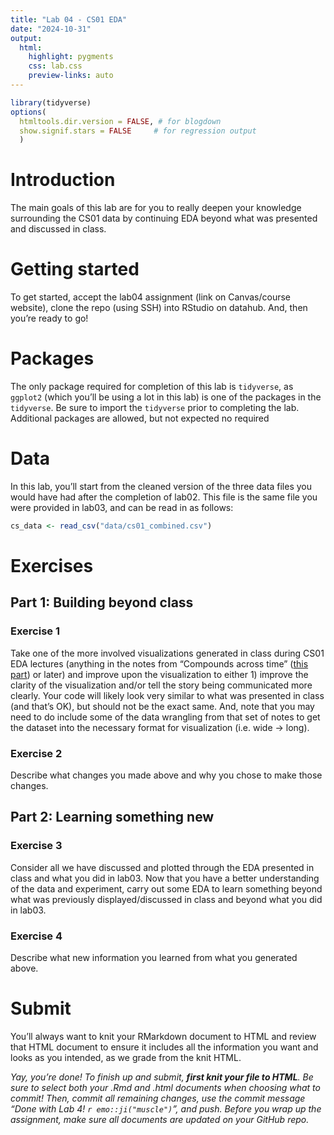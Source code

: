 ```yaml
---
title: "Lab 04 - CS01 EDA"
date: "2024-10-31"
output: 
  html: 
    highlight: pygments
    css: lab.css
    preview-links: auto
---
```


```r
library(tidyverse)
options(
  htmltools.dir.version = FALSE, # for blogdown
  show.signif.stars = FALSE     # for regression output
  )
```

# Introduction

The main goals of this lab are for you to really deepen your knowledge surrounding the CS01 data by continuing EDA beyond what was presented and discussed in class.

# Getting started

To get started, accept the lab04 assignment (link on Canvas/course website), clone the repo (using SSH) into RStudio on datahub. And, then you're ready to go!

# Packages

The only package required for completion of this lab is `tidyverse`, as `ggplot2` (which you'll be using a lot in this lab) is one of the packages in the `tidyverse`. Be sure to import the `tidyverse` prior to completing the lab. Additional packages are allowed, but not expected no required

# Data

In this lab, you'll start from the cleaned version of the three data files you would have had after the completion of lab02. This file is the same file you were provided in lab03, and can be read in as follows:

``` r
cs_data <- read_csv("data/cs01_combined.csv")
```

# Exercises

## Part 1: Building beyond class

### Exercise 1 

Take one of the more involved visualizations generated in class during CS01 EDA lectures (anything in the notes from "Compounds across time" ([this part](https://cogs137-fa24.github.io/cogs137-fa24/content/lectures/06-cs01-eda.html#compounds-across-time)) or later) and improve upon the visualization to either 1) improve the clarity of the visualization and/or tell the story being communicated more clearly. Your code will likely look very similar to what was presented in class (and that's OK), but should not be the exact same. And, note that you may need to do include some of the data wrangling from that set of notes to get the dataset into the necessary format for visualization (i.e. wide -> long).

### Exercise 2

Describe what changes you made above and why you chose to make those changes.

## Part 2: Learning something new

### Exercise 3

Consider all we have discussed and plotted through the EDA presented in class and what you did in lab03. Now that you have a better understanding of the data and experiment, carry out some EDA to learn something beyond what was previously displayed/discussed in class and beyond what you did in lab03.

### Exercise 4

Describe what new information you learned from what you generated above.

# Submit

::: callout-important
You'll always want to knit your RMarkdown document to HTML and review that HTML document to ensure it includes all the information you want and looks as you intended, as we grade from the knit HTML.
:::

*Yay, you're done! To finish up and submit, **first knit your file to HTML**. Be sure to select both your .Rmd and .html documents when choosing what to commit! Then, commit all remaining changes, use the commit message "Done with Lab 4! `r emo::ji("muscle")`", and push. Before you wrap up the assignment, make sure all documents are updated on your GitHub repo.*
